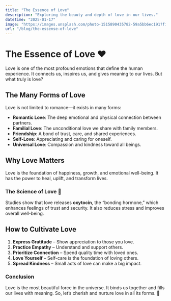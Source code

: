 ```yaml
---
title: "The Essence of Love"
description: "Exploring the beauty and depth of love in our lives."
datetime: "2025-01-17"
image: "https://images.unsplash.com/photo-1515890435782-59a5bb6ec191?fit=crop&w=640&h=426"
url: "/blog/the-essense-of-love"
---
```


# The Essence of Love ❤️

Love is one of the most profound emotions that define the human experience. It connects us, inspires us, and gives meaning to our lives. But what truly is love?

## The Many Forms of Love

Love is not limited to romance—it exists in many forms:

- **Romantic Love**: The deep emotional and physical connection between partners.
- **Familial Love**: The unconditional love we share with family members.
- **Friendship**: A bond of trust, care, and shared experiences.
- **Self-Love**: Appreciating and caring for oneself.
- **Universal Love**: Compassion and kindness toward all beings.

## Why Love Matters

Love is the foundation of happiness, growth, and emotional well-being. It has the power to heal, uplift, and transform lives.

### The Science of Love 🧠
Studies show that love releases **oxytocin**, the “bonding hormone,” which enhances feelings of trust and security. It also reduces stress and improves overall well-being.

## How to Cultivate Love

1. **Express Gratitude** – Show appreciation to those you love.
2. **Practice Empathy** – Understand and support others.
3. **Prioritize Connection** – Spend quality time with loved ones.
4. **Love Yourself** – Self-care is the foundation of loving others.
5. **Spread Kindness** – Small acts of love can make a big impact.

### Conclusion

Love is the most beautiful force in the universe. It binds us together and fills our lives with meaning. So, let’s cherish and nurture love in all its forms. 💖
